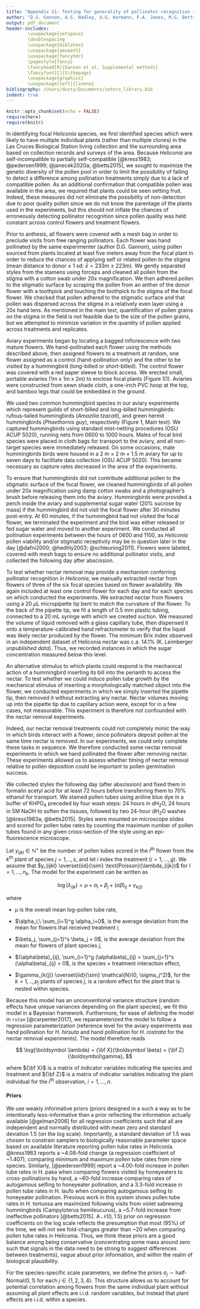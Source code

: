```yaml
---
title: "Appendix S1: Testing for generality of pollinator recognition in *Heliconia*"
author: "D.G. Gannon, A.S. Hadley, U.G. Kormann, F.A. Jones, M.G. Betts"
output: pdf_document
header-includes:
        \usepackage{setspace}
        \doublespacing
        \usepackage{biblatex}
        \usepackage{amsmath}
        \usepackage{fancyhdr}
        \pagestyle{fancy}
        \fancyhead[R]{Gannon et al. Supplemental methods}
        \fancyfoot[C]{S\thepage}
        \usepackage{graphicx}
        \usepackage[left]{lineno}
bibliography: /Users/dusty/Documents/zotero_library.bib
indent: true
---
```


```r
knitr::opts_chunk$set(echo = FALSE)
require(here)
require(knitr)
```
\linenumbers


\section{Supplemental methods}
 
\subsubsection{Aviary experiments}

In identifying focal *Heliconia* species, we first identified species which were likely to have multiple individual plants (rather than multiple clones) in the Las Cruces Biological Station living collection and the surrounding area based on collection records and surveys of the area. Because *Heliconia* are self-incompatible to partially self-compatible [@kress1983; @pedersen1999; @janecek2020a; @betts2015], we sought to maximize the genetic diversity of the pollen pool in order to limit the possibility of failing to detect a difference among pollination treatments simply due to a lack of compatible pollen. As an additional confirmation that compatible pollen was available in the area, we required that plants could be seen setting fruit. Indeed, these measures did not eliminate the possibility of non-detection due to poor quality pollen since we do not know the parentage of the plants used in the experiments, but this should not inflate the chances of erroneously detecting pollinator recognition since pollen quality was held constant across control flowers and treatment flowers. 

 Prior to anthesis, all flowers were covered with a mesh bag in order to preclude visits from free ranging pollinators. Each flower was hand pollinated by the same experimenter (author D.G. Gannon), using pollen sourced from plants located at least five meters away from the focal plant in order to reduce the chances of applying self or related pollen to the stigma (mean distance to donor $\pm$ 1 sd: $\bar x = 233$m $\pm$ 223m). We gently separated styles from the stamens using forceps and cleaned all pollen from the stigma with a cotton swab under 20x magnification. We then adhered  pollen to the stigmatic surface by scraping the pollen from an anther of the donor flower with a toothpick and touching the toothpick to the stigma of the focal flower. We checked that pollen adhered to the stigmatic surface and that pollen was dispersed across the stigma in a relatively even layer using a 20x hand lens. As mentioned in the main text, quantification of pollen grains on the stigma in the field is not feasible due to the size of the pollen grains, but we attempted to minimize variation in the quantity of pollen applied across treatments and replicates.

 Aviary experiments began by locating a bagged inflorescence with two mature flowers. We hand-pollinated each flower using the methods described above, then assigned flowers to a treatment at random, one flower assigned as a control (hand-pollination only) and the other to be visited by a hummingbird (long-billed or short-billed). The control flower was covered with a red paper sleeve to block access. We erected small, portable aviaries (1m x 1m x 2m) to enclose focal plants (Figure S1). Aviaries were constructed from sewn shade cloth, a one-inch PVC hoop at the top, and bamboo legs that could be embedded in the ground.  

We used two common hummingbird species in our aviary experiments which represent guilds of short-billed and long-billed hummingbirds: rufous-tailed hummingbirds (*Amazilia tzacatl*), and green hermit hummingbirds (*Phaethornis guy*), respectively (Figure 1, Main text). We captured hummingbirds using standard mist-netting procedures (OSU ACUP 5020), running nets from 0600 to 1000 hours. Males of focal bird species were placed in cloth bags for transport to the aviary, and all non-target species were immediately released. On some occasions, male hummingbirds birds were housed in a 2 m $\times$ 2 m $\times$ 1.5 m aviary for up to seven days to facilitate data collection (OSU ACUP 5020). This became necessary as capture rates decreased in the area of the experiments.

To ensure that hummingbirds did not contribute additional pollen to the stigmatic surface of the focal flower, we cleaned hummingbirds of all pollen under 20x magnification using damp cotton swabs and a photographer’s brush before releasing them into the aviary. Hummingbirds were provided a perch inside the aviary and supplemental sugar water (20% sucrose by mass) if the hummingbird did not visit the focal flower after 30 minutes post-entry. At 60 minutes, if the hummingbird had not visited the focal flower, we terminated the experiment and the bird was either released or fed sugar water and moved to another experiment. We conducted all pollination experiments between the hours of 0600 and 1100, as *Heliconia* pollen viability and/or stigmatic receptivity may be in question later in the day [@dafni2000; @hedhly2003; @schleuning2011]. Flowers were labeled, covered with mesh bags to ensure no additional pollinator visits, and collected the following day after abscission. 

\renewcommand{\thefigure}{S1}

\begin{figure}[h]
  \centering
  \includegraphics[width=3in, height=4in]{../Figures/figure_S1.png}
  \caption{Portable aviary assembled around a live inflorescence.}
\end{figure}

\subsubsection{Nectar removal experiments}

To test whether nectar removal may provide a mechanism conferring pollinator recognition in *Heliconia*, we manually extracted nectar from flowers of three of the six focal species based on flower availability. We again included at least one control flower for each day and for each species on which conducted the experiments. We extracted nectar from flowers using a 20 $\mu \text{L}$ micropipette tip bent to match the curvature of the flower. To the back of the pipette tip, we fit a length of 0.5 mm plastic tubing, connected to a 20 mL syringe with which we created suction. We measured the volume of liquid removed with a glass capillary tube, then dispensed it onto a temperature-calibrated hand refractometer to verify that the liquid was likely nectar produced by the flower. The minimum Brix index observed in an independent dataset of Heliconia nectar was c.a. 14.1\% (K. Leimberger *unpublished data*). Thus, we recorded instances in which the sugar concentration measured below this level.
	
An alternative stimulus to which plants could respond is the mechanical action of a hummingbird inserting its bill into the perianth to access the nectar. To test whether we could induce pollen tube growth by the mechanical stimulus of inserting a morphologically matched object into the flower, we conducted experiments in which we simply inserted the pipette tip, then removed it without extracting any nectar. Nectar volumes moving up into the pipette tip due to capillary action were, except for in a few cases, not measurable. This experiment is therefore not confounded with the nectar removal experiments. 
	
Indeed, our nectar removal treatments could not completely mimic the way in which birds interact with a flower, since pollinators deposit pollen at the same time nectar is removed. In our experiments, we could only complete these tasks in sequence. We therefore conducted some nectar removal experiments in which we hand pollinated the flower after removing nectar. These experiments allowed us to assess whether timing of nectar removal relative to pollen deposition could be important to pollen germination success. 

\subsubsection{Laboratory methods}

We collected styles the following day (after abscission) and fixed them in formalin acetyl acid for at least 72 hours before transferring them to 70% ethanol for transport. We stained pollen tubes using aniline blue dye in a buffer of $\text{KHPO}_4$ preceded by four wash steps: 24 hours in $\text{dH}_2\text{O}$, 24 hours in 5M NaOH to soften the tissues, followed by two 24-hour $\text{dH}_2\text{O}$ washes [@kress1983a; @betts2015]. Styles were mounted on microscope slides and scored for pollen tube rates by counting the maximum number of pollen tubes found in any given cross-section of the style using an epi-fluorescence microscope.

\subsubsection{Statistical methods}

 Let $y_{ijkl} \in \mathbb{N}^+$ be the number of pollen tubes scored in the $l^\text{th}$ flower from the $k^\text{th}$ plant of species $j=1,..,s$, and let $i$ index the treatment ($i=1,...,g$). We assume that $y_{ijkl} \overset{iid}{\sim} \text{Poisson}(\lambda_{ijk})$ for $l=1,...,n_k$. The model for the experiment can be written as
  
$$
\log(\lambda_{ijk}) = \mu + \alpha_i + \beta_j + (\alpha\beta)_{ij} + \gamma_{k(j)}
$$
  
where

* $\mu$ is the overall mean log-pollen tube rate,

* $\alpha_i,\ \sum_{i=1}^g \alpha_i=0$, is the average deviation from the mean for flowers that received treatment $i$,

* $\beta_j, \sum_{j=1}^s \beta_j = 0$, is the average deviation from the mean for flowers of plant species $j$,

* $(\alpha\beta)_{ij}, \sum_{i=1}^g (\alpha\beta)_{ij} = \sum_{j=1}^s (\alpha\beta)_{ij} = 0$, is the species $\times$ treatment interaction effect,

* $\gamma_{k(j)} \overset{iid}{\sim} \mathcal{N}(0, \sigma_j^2)$, for the $k=1,..,p_j$ plants of species $j$, is a random effect for the plant that is nested within species.

Because this model has an unconventional variance structure (random effects have unique variances depending on the plant species), we fit this model in a Bayesian framework. Furthermore, for ease of defining the model in `rstan` [@carpenter2017], we reparameterized the model to follow a regression parameterization (reference level for the aviary experiments was hand pollination for *H. hirsuta* and hand pollination for *H. rostrata* for the nectar removal experiments). The model therefore reads

$$
\log{\boldsymbol \lambda} = {\bf X}{\boldsymbol \beta} + {\bf Z}{\boldsymbol\gamma},
$$

where ${\bf X}$ is a matrix of indicator variables indicating the species and treatment and ${\bf Z}$ is a matrix of indicator variables indicating the plant individual for the $i^\text{th}$ observation, $i=1,...,n$.  

#### Priors

We use weakly informative priors (priors designed in a such a way as to be intentionally less-informative than a prior reflecting the information actually available [@gelman2006] for all regression coefficients such that all are independent and normally distributed with mean zero and standard deviation 1.5 (on the log scale). Importantly, a standard deviation of 1.5 was chosen to constrain samplers to biologically reasonable parameter space based on available literature reporting pollen tube rates in Heliconia. @kress1983 reports a ~4.08-fold change (a regression coefficient of ~1.407), comparing minimum and maximum pollen tube rates from nine species. Similarly, [@pedersen1999] report a ~4.00-fold increase in pollen tube rates in H. paka when comparing flowers visited by honeyeaters to cross-pollinations by hand, a ~60-fold increase comparing rates of autogamous selfing to honeyeater pollination, and a 3.3-fold increase in pollen tube rates in H. laufo when comparing autogamous selfing to honeyeater pollination. Previous work in this system shows pollen tube rates in H. tortuosa are maximized following visits from violet sabrewing hummingbirds (Campyloterus hemileucurus), a ~5.7-fold increase from ineffective pollinators [@betts2015]. A $\mathcal{N}(0, 1.5)$ prior on regression coefficients on the log scale reflects the presumption that most (95%) of the time, we will not see fold-changes greater than ~20 when comparing pollen tube rates in Heliconia. Thus, we think these priors are a good balance among being conservative (concentrating some mass around zero such that signals in the data need to be strong to suggest differences between treatments), vague about prior information, and within the realm of biological plausibility.

For the species-specific scale parameters, we define the priors $\sigma_j \sim \text{half-Normal}(0,1)$ for each $j \in \{1,2,3,4\}$. This structure allows us to account for potential correlation among flowers from the same individual plant without assuming all plant effects are i.i.d. random variables, but instead that plant effects are i.i.d. within a species.

\subsection{References}

